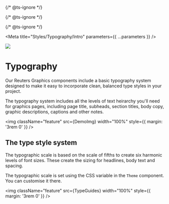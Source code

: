 
{/* @ts-ignore */}

{/* @ts-ignore */}

{/* @ts-ignore */}

<Meta title="Styles/Typography/Intro" parameters={{ ...parameters }} />

![](https://graphics.thomsonreuters.com/style-assets/images/logos/reuters-graphics-logo/svg/graphics-logo-color-dark.svg)

# Typography

Our Reuters Graphics components include a basic typography system designed to make it easy to incorporate clean, balanced type styles in your project.

The typography system includes all the levels of text heirarchy you'll need for graphics pages, including page title, subheads, section titles, body copy, graphic descriptions, captions and other notes.

<img
  className="feature"
  src={DemoImg}
  width="100%"
  style={{ margin: '3rem 0' }}
/>

## The type style system

The typographic scale is based on the scale of fifths to create six harmonic levels of font sizes. These create the sizing for headlines, body text and spacing.

The typographic scale is set using the CSS variable in the `Theme` component. You can customise it there.

<img
  className="feature"
  src={TypeGuides}
  width="100%"
  style={{ margin: '3rem 0' }}
/>
